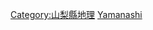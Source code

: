 {{Template:Category:都道府縣|的郡|top=日本的郡|}}

[[Category:山梨縣地理|Category:山梨縣地理]]
[[Category:日本的郡|Yamanashi]]